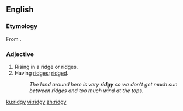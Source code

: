 ==English==

===Etymology===
From {{suffix|ridge|y}}.

===Adjective===
{{en-adj|er}}

# Rising in a ridge or ridges.
# Having [[ridge]]s; [[ridged]].
#:''The land around here is very '''ridgy''' so we don't get much sun between ridges and too much wind at the tops.''

[[ku:ridgy]]
[[vi:ridgy]]
[[zh:ridgy]]